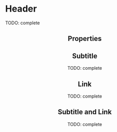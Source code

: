 

<Meta title="Atoms/Header" component={Header} />

# Header

TODO: complete

<Preview>
  <Story name="default" parameters={{ decorators: [withKnobs, withA11y] }}>
    <Header  
      titleText={text("titleText", "Title")}
      subtitleText={text("subtitleText", "Subtitle")}
      linkText={text("linkText","Link")}
      linkHref={text("linkHref","http://www.tiendanube.com")} /> 
  </Story>
</Preview>

## Properties

<Props of={Header.type} />

## Subtitle

TODO: complete

<Preview withToolbar>
  <Story name="with subtitle">
    <Header titleText="Title" subtitleText="Subtitle" />
  </Story>
</Preview>

## Link

TODO: complete

<Preview withToolbar>
  <Story name="with link">
    <Header
      titleText="Title"
      linkText="Link"
      linkHref="http://www.tiendanube.com"
    />
  </Story>
</Preview>

## Subtitle and Link

TODO: complete

<Preview withToolbar>
  <Story name="with subtitle and link">
    <Header
      titleText="Title"
      subtitleText="Subtitle"
      linkText="Link"
      linkHref="http://www.tiendanube.com"
    />
  </Story>
</Preview>
